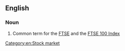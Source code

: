 {{also|footsie}}
==English==

===Noun===
{{en-noun|-}}

# Common term for the [[FTSE]] and the [[w:FTSE 100 Index|FTSE 100 Index]]

[[Category:en:Stock market]]